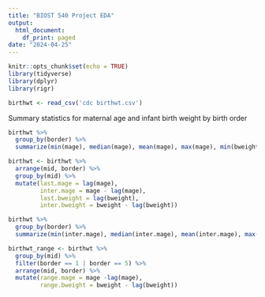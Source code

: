 ```yaml
---
title: "BIOST 540 Project EDA"
output:
  html_document:
    df_print: paged
date: "2024-04-25"
---
```


```r
knitr::opts_chunk$set(echo = TRUE)
library(tidyverse)
library(dplyr)
library(rigr)
```

```r
birthwt <- read_csv('cdc birthwt.csv')
```
Summary statistics for maternal age and infant birth weight by birth order
```r
birthwt %>% 
  group_by(border) %>%
  summarize(min(mage), median(mage), mean(mage), max(mage), min(bweight), median(bweight), mean(bweight), max(bweight))
```
```r
birthwt <- birthwt %>%
  arrange(mid, border) %>%
  group_by(mid) %>%
  mutate(last.mage = lag(mage),
         inter.mage = mage - lag(mage),
         last.bweight = lag(bweight),
         inter.bweight = bweight - lag(bweight))

birthwt %>% 
  group_by(border) %>%
  summarize(min(inter.mage), median(inter.mage), mean(inter.mage), max(inter.mage), min(inter.bweight), median(inter.bweight), mean(inter.bweight), max(inter.bweight))

birthwt_range <- birthwt %>%
  group_by(mid) %>%
  filter(border == 1 | border == 5) %>%
  arrange(mid, border) %>%
  mutate(range.mage = mage -lag(mage),
         range.bweight = bweight - lag(bweight))
```

